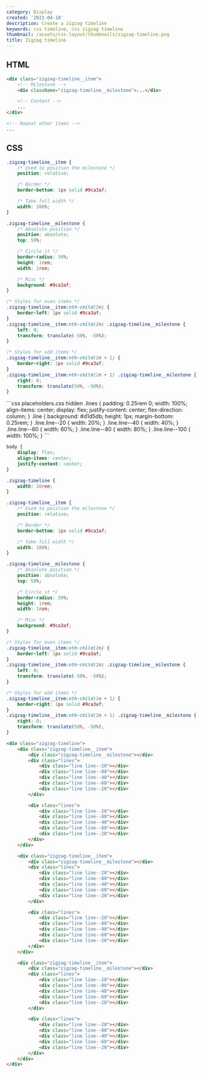 ```yaml
---
category: Display
created: '2021-04-18'
description: Create a zigzag timeline
keywords: css timeline, css zigzag timeline
thumbnail: /assets/css-layout/thumbnails/zigzag-timeline.png
title: Zigzag timeline
---
```


## HTML

```html index.html
<div class="zigzag-timeline__item">
    <!-- Milestone -->
    <div className="zigzag-timeline__milestone">...</div>

    <!-- Content -->
    ...
</div>

<!-- Repeat other items -->
...
```

## CSS

```css styles.css
.zigzag-timeline__item {
    /* Used to position the milestone */
    position: relative;

    /* Border */
    border-bottom: 1px solid #9ca3af;

    /* Take full width */
    width: 100%;
}

.zigzag-timeline__milestone {
    /* Absolute position */
    position: absolute;
    top: 50%;

    /* Circle it */
    border-radius: 50%;
    height: 1rem;
    width: 1rem;

    /* Misc */
    background: #9ca3af;
}

/* Styles for even items */
.zigzag-timeline__item:nth-child(2n) {
    border-left: 1px solid #9ca3af;
}
.zigzag-timeline__item:nth-child(2n) .zigzag-timeline__milestone {
    left: 0;
    transform: translate(-50%, -50%);
}

/* Styles for odd items */
.zigzag-timeline__item:nth-child(2n + 1) {
    border-right: 1px solid #9ca3af;
}
.zigzag-timeline__item:nth-child(2n + 1) .zigzag-timeline__milestone {
    right: 0;
    transform: translate(50%, -50%);
}
```

<Playground>
```css placeholders.css hidden
.lines {
    padding: 0.25rem 0;
    width: 100%;
    align-items: center;
    display: flex;
    justify-content: center;
    flex-direction: column;
}
.line {
    background: #d1d5db;
    height: 1px;
    margin-bottom: 0.25rem;
}
.line.line--20 {
    width: 20%;
}
.line.line--40 {
    width: 40%;
}
.line.line--60 {
    width: 60%;
}
.line.line--80 {
    width: 80%;
}
.line.line--100 {
    width: 100%;
}
```

```css styles.css hidden
body {
    display: flex;
    align-items: center;
    justify-content: center;
}

.zigzag-timeline {
    width: 16rem;
}

.zigzag-timeline__item {
    /* Used to position the milestone */
    position: relative;

    /* Border */
    border-bottom: 1px solid #9ca3af;

    /* Take full width */
    width: 100%;
}

.zigzag-timeline__milestone {
    /* Absolute position */
    position: absolute;
    top: 50%;

    /* Circle it */
    border-radius: 50%;
    height: 1rem;
    width: 1rem;

    /* Misc */
    background: #9ca3af;
}

/* Styles for even items */
.zigzag-timeline__item:nth-child(2n) {
    border-left: 1px solid #9ca3af;
}
.zigzag-timeline__item:nth-child(2n) .zigzag-timeline__milestone {
    left: 0;
    transform: translate(-50%, -50%);
}

/* Styles for odd items */
.zigzag-timeline__item:nth-child(2n + 1) {
    border-right: 1px solid #9ca3af;
}
.zigzag-timeline__item:nth-child(2n + 1) .zigzag-timeline__milestone {
    right: 0;
    transform: translate(50%, -50%);
}
```

```html index.html hidden
<div class="zigzag-timeline">
    <div class="zigzag-timeline__item">
        <div class="zigzag-timeline__milestone"></div>
        <div class="lines">
            <div class="line line--20"></div>
            <div class="line line--80"></div>
            <div class="line line--40"></div>
            <div class="line line--60"></div>
            <div class="line line--20"></div>
        </div>

        <div class="lines">
            <div class="line line--20"></div>
            <div class="line line--80"></div>
            <div class="line line--40"></div>
            <div class="line line--60"></div>
            <div class="line line--20"></div>
        </div>
    </div>

    <div class="zigzag-timeline__item">
        <div class="zigzag-timeline__milestone"></div>
        <div class="lines">
            <div class="line line--20"></div>
            <div class="line line--80"></div>
            <div class="line line--40"></div>
            <div class="line line--60"></div>
            <div class="line line--20"></div>
        </div>

        <div class="lines">
            <div class="line line--20"></div>
            <div class="line line--80"></div>
            <div class="line line--40"></div>
            <div class="line line--60"></div>
            <div class="line line--20"></div>
        </div>
    </div>

    <div class="zigzag-timeline__item">
        <div class="zigzag-timeline__milestone"></div>
        <div class="lines">
            <div class="line line--20"></div>
            <div class="line line--80"></div>
            <div class="line line--40"></div>
            <div class="line line--60"></div>
            <div class="line line--20"></div>
        </div>

        <div class="lines">
            <div class="line line--20"></div>
            <div class="line line--80"></div>
            <div class="line line--40"></div>
            <div class="line line--60"></div>
            <div class="line line--20"></div>
        </div>
    </div>
</div>
```
</Playground>
